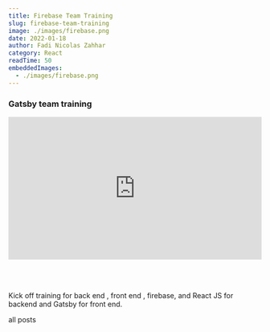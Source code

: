 ```yaml
---
title: Firebase Team Training
slug: firebase-team-training
image: ./images/firebase.png
date: 2022-01-18
author: Fadi Nicolas Zahhar
category: React
readTime: 50
embeddedImages:
  - ./images/firebase.png
---
```



<GatsbyImage
  image={getImage(props.embeddedImages[0])}
  alt="random stuff"
  className="first-inline-img"
/>

### Gatsby team training
<div style="padding:56.25% 0 0 0;position:relative;"><iframe src="https://player.vimeo.com/video/669138208?h=3df54676c6&amp;badge=0&amp;autopause=0&amp;player_id=0&amp;app_id=58479" frameborder="0" allow="autoplay; fullscreen; picture-in-picture" allowfullscreen style="position:absolute;top:0;left:0;width:100%;height:100%;" title="team-training"></iframe></div><script src="https://player.vimeo.com/api/player.js"></script>
<div style="height:50px">&nbsp;</div>

Kick off training for back end , front end , firebase, and React JS for backend and Gatsby for front end.

<Link to="/posts" className="btn center-btn">
  all posts
</Link>
